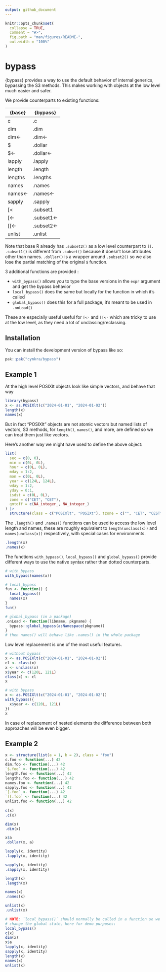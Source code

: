 ```yaml
---
output: github_document
---
```


```r
knitr::opts_chunk$set(
  collapse = TRUE,
  comment = "#>",
  fig.path = "man/figures/README-",
  out.width = "100%"
)
```

# bypass

{bypass} provides a way to use the default behavior of internal generics, bypassing
the S3 methods. This makes working with objects at the low level much easier
and safer.

We provide counterparts to existing functions:

| {base} | {bypass} |
|------|------|
|  c | .c |
|  dim | .dim |
|  dim<- | .dim<- |
|  $ | .dollar |
|  $<- | .dollar<- |
|  lapply | .lapply |
|  length | .length |
|  lengths | .lengths |
|  names | .names |
|  names<- | .names<- |
|  sapply | .sapply |
|  [< | .subset1 |
|  [<- | .subset1<- |
|  [[<- | .subset2<- |
|  unlist | .unlist |

Note that base R already has `.subset2()` as a low level counterpart
to `[[`. `.subset1()` is different from `.subset()` because it doesn't lose attributes
other than names. `.dollar()` is a wrapper around `.subset2()` so we also lose
the partial matching of the original `$` function. 
 
3 additional functions are provided :

*  `with_bypass()` allows you to type the base versions in the `expr`
  argument and get the bypass behavior
* `local_bypass()` does the same but locally for the function in which it's called
* `global_bypass()` does this for a full package, it's meant to be used in `.onLoad()`

These are especially useful useful for `[<-` and `[[<-` which are tricky to use
at the low level, as they need a lot of unclassing/reclassing.

## Installation

You can install the development version of bypass like so:

``` r
pak::pak("cynkra/bypass")
```

## Example 1

At the high level POSIXlt objects look like simple vectors, and behave that way

```r
library(bypass)
x <- as.POSIXlt(c("2024-01-01", "2024-01-02"))
length(x)
names(x)
```

But in fact "POSIXlt" objects are not atomic vectors but named lists of vectors,
S3 methods, for `length()`, `names()`, and more, are defined so we can treat them
just like vectors. 

Here's another way we might have used to define the above object:

```r
list(
  sec = c(0, 0),
  min = c(0L, 0L),
  hour = c(0L, 0L),
  mday = 1:2,
  mon = c(0L, 0L),
  year = c(124L, 124L),
  wday = 1:2,
  yday = 0:1,
  isdst = c(0L, 0L),
  zone = c("CET", "CET"),
  gmtoff = c(NA_integer_, NA_integer_)
) |>
  structure(class = c("POSIXlt", "POSIXt"), tzone = c("", "CET", "CEST"), balanced = TRUE)
```

The `.length()` and `.names()` functions can be used to access the low level
length and names, these are roughly equivalent to `length(unclass(x))` and 
`names(unclass(x))` respectively, with special cases for environments.

```r
.length(x)
.names(x)
```

The functions `with_bypass()`, `local_bypass()` and `global_bypass()` provide
different ways to use the native syntax rather than dotted counterparts.

```r
# with_bypass
with_bypass(names(x))

# local_bypass
fun <- function() {
  local_bypass()
  names(x)
}
fun()

# global_bypass (in a package)
.onLoad <- function(libname, pkgname) {
  bypass::global_bypass(asNamespace(pkgname))
}
# then names() will behave like .names() in the whole package
```

Low level replacement is one of the most useful features.

```r
# without bypass
x <- as.POSIXlt(c("2024-01-01", "2024-01-02"))
cl <- class(x)
x <- unclass(x)
x$year <- c(120L, 121L)
class(x) <- cl
x

# with bypass
x <- as.POSIXlt(c("2024-01-01", "2024-01-02"))
with_bypass({
  x$year <- c(120L, 121L)
})
x
```

In case of replacement of nested elements the difference between both approaches
will be even bigger.

## Example 2

```r
x <- structure(list(a = 1, b = 2), class = "foo")
c.foo <- function(...) 42
dim.foo <- function(...) 42
`$.foo` <- function(...) 42
length.foo <- function(...) 42
lengths.foo <- function(...) 42
names.foo <- function(...) 42
sapply.foo <- function(...) 42
`[.foo` <- function(...) 42
`[[.foo` <- function(...) 42
unlist.foo <- function(...) 42
  
c(x)
.c(x)

dim(x)
.dim(x)

x$a
.dollar(x, a)

lapply(x, identity)
.lapply(x, identity)

sapply(x, identity)
.sapply(x, identity)

length(x)
.length(x)

names(x)
.names(x)

unlist(x)
.unlist(x)

# NOTE: `local_bypass()` should normally be called in a function so we don't 
# change the global state, here for demo purposes:
local_bypass()
c(x)
dim(x)
x$a
lapply(x, identity)
sapply(x, identity)
length(x)
names(x)
unlist(x)
```

